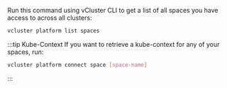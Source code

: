 Run this command using vCluster CLI to get a list of all spaces you have access to across all clusters:
```bash
vcluster platform list spaces
```

:::tip Kube-Context
If you want to retrieve a kube-context for any of your spaces, run:
```bash
vcluster platform connect space [space-name]
```
:::
